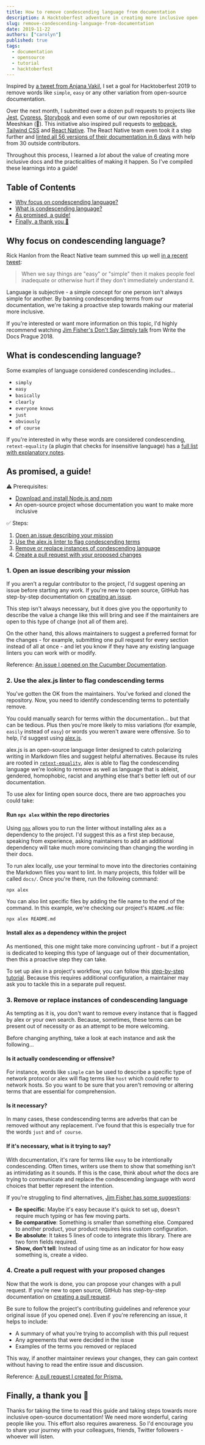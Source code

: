 ```yaml
---
title: How to remove condescending language from documentation
description: A Hacktoberfest adventure in creating more inclusive open-source documentation.
slug: remove-condescending-language-from-documentation
date: 2019-11-22
authors: ["carolyn"]
published: true
tags:
  - documentation
  - opensource
  - tutorial
  - hacktoberfest
---
```


Inspired by [a tweet from Anjana Vakil](https://twitter.com/AnjanaVakil/status/1177959439447576576?s=20), I set a goal for Hacktoberfest 2019 to remove words like `simple`, `easy` or any other variation from open-source documentation.

Over the next month, I submitted over a dozen pull requests to projects like [Jest](https://github.com/facebook/jest/pull/9040), [Cypress](https://github.com/cypress-io/cypress-documentation/pull/2143), [Storybook](https://github.com/storybookjs/storybook/pull/8404) and even some of our own repositories at Meeshkan (🙈). This initiative also inspired pull requests to [webpack](https://github.com/webpack/webpack.js.org/pull/3320), [Tailwind CSS](https://github.com/tailwindcss/docs/pull/301) and [React Native](https://github.com/facebook/react-native-website/pull/1337). The React Native team even took it a step further and [linted all 56 versions of their documentation in 6 days](https://github.com/facebook/react-native-website/issues/1338) with help from 30 outside contributors.

Throughout this process, I learned a _lot_ about the value of creating more inclusive docs and the practicalities of making it happen. So I've compiled these learnings into a guide!

## Table of Contents

- [Why focus on condescending language?](#why)
- [What is condescending language?](#what)
- [As promised, a guide!](#guide)
- [Finally, a thank you 🎉](#thank-you)

<a name="why"></a>

## Why focus on condescending language?

Rick Hanlon from the React Native team summed this up well [in a recent tweet](https://twitter.com/rickhanlonii/status/1183815123334512640?s=20):

> When we say things are "easy" or "simple" then it makes people feel inadequate or otherwise hurt if they don't immediately understand it.

Language is subjective - a simple concept for one person isn't always simple for another. By banning condescending terms from our documentation, we're taking a proactive step towards making our material more inclusive.

If you're interested or want more information on this topic, I'd highly recommend watching [Jim Fisher's Don't Say Simply talk](https://www.youtube.com/watch?v=gsT2BBWBVmM) from Write the Docs Prague 2018.

<a name="what"></a>

## What is condescending language?

Some examples of language considered condescending includes...

- `simply`
- `easy`
- `basically`
- `clearly`
- `everyone knows`
- `just`
- `obviously`
- `of course`

If you're interested in why these words are considered condescending, `retext-equality` (a plugin that checks for insensitive language) has a [full list with explanatory notes](https://github.com/retextjs/retext-equality/blob/master/data/en/condescending.yml).

<a name="guide"></a>

## As promised, a guide!

⚠️ Prerequisites:

- [Download and install Node.js and npm](https://docs.npmjs.com/downloading-and-installing-node-js-and-npm)
- An open-source project whose documentation you want to make more inclusive

✅ Steps:

1. [Open an issue describing your mission](#open-issues)
2. [Use the alex.js linter to flag condescending terms](#use-alex)
3. [Remove or replace instances of condescending language](#remove-or-replace)
4. [Create a pull request with your proposed changes](#create-pr)

<a name="open-issues"></a>

### 1. Open an issue describing your mission

If you aren't a regular contributor to the project, I'd suggest opening an issue before starting any work. If you're new to open source, GitHub has step-by-step documentation on [creating an issue](https://help.github.com/en/github/managing-your-work-on-github/creating-an-issue).

This step isn't always necessary, but it does give you the opportunity to describe the value a change like this will bring and see if the maintainers are open to this type of change (not all of them are).

On the other hand, this allows maintainers to suggest a preferred format for the changes - for example, submitting one pull request for every section instead of all at once - and let you know if they have any existing language linters you can work with or modify.

Reference: [An issue I opened on the Cucumber Documentation](https://github.com/cucumber/docs.cucumber.io/issues/389).

<a name="use-alex"></a>

### 2. Use the alex.js linter to flag condescending terms

You've gotten the OK from the maintainers. You've forked and cloned the repository. Now, you need to identify condescending terms to potentially remove.

You could manually search for terms within the documentation... but that can be tedious. Plus then you're more likely to miss variations (for example, `easily` instead of `easy`) or words you weren't aware were offensive. So to help, I'd suggest using [alex.js](https://alexjs.com/).

alex.js is an open-source language linter designed to catch polarizing writing in Markdown files and suggest helpful alternatives. Because its rules are rooted in [`retext-equality`](https://github.com/retextjs/retext-equality/blob/master/rules.md), alex is able to flag the condescending language we're looking to remove as well as language that is ableist, gendered, homophobic, racist and anything else that's better left out of our documentation.

To use alex for linting open source docs, there are two approaches you could take:

#### Run `npx alex` within the repo directories

Using [`npx`](https://medium.com/@maybekatz/introducing-npx-an-npm-package-runner-55f7d4bd282b) allows you to run the linter without installing alex as a dependency to the project. I'd suggest this as a first step because, speaking from experience, asking maintainers to add an additional dependency will take much more convincing than changing the wording in their docs.

To run alex locally, use your terminal to move into the directories containing the Markdown files you want to lint. In many projects, this folder will be called `docs/`. Once you're there, run the following command:

```
npx alex
```

You can also lint specific files by adding the file name to the end of the command. In this example, we're checking our project's `README.md` file:

```
npx alex README.md
```

#### Install alex as a dependency within the project

As mentioned, this one might take more convincing upfront - but if a project is dedicated to keeping this type of language out of their documentation, then this a proactive step they can take.

To set up alex in a project's workflow, you can follow this [step-by-step tutorial](https://dev.to/unmock/setting-up-the-alex-js-language-linter-in-your-project-3bpl). Because this requires additional configuration, a maintainer may ask you to tackle this in a separate pull request.

<a name="remove-or-replace"></a>

### 3. Remove or replace instances of condescending language

As tempting as it is, you don't want to remove every instance that is flagged by alex or your own search. Because, sometimes, these terms can be present out of necessity or as an attempt to be more welcoming.

Before changing anything, take a look at each instance and ask the following...

#### Is it actually condescending or offensive?

For instance, words like `simple` can be used to describe a specific type of network protocol or alex will flag terms like `host` which could refer to network hosts. So you want to be sure that you aren't removing or altering terms that are essential for comprehension.

#### Is it necessary?

In many cases, these condescending terms are adverbs that can be removed without any replacement. I've found that this is especially true for the words `just` and `of course`.

#### If it's necessary, what is it trying to say?

With documentation, it's rare for terms like `easy` to be intentionally condescending. Often times, writers use them to show that something isn't as intimidating as it sounds. If this is the case, think about _what_ the docs are trying to communicate and replace the condescending language with word choices that better represent the intention.

If you're struggling to find alternatives, [Jim Fisher has some suggestions](https://youtu.be/1vvjiJFsT-Y?t=1324):

- **Be specific**: Maybe it's easy because it's quick to set up, doesn't require much typing or has few moving parts.
- **Be comparative**: Something is smaller than something else. Compared to another product, your product requires less custom configuration.
- **Be absolute**: It takes 5 lines of code to integrate this library. There are two form fields required.
- **Show, don't tell**: Instead of using time as an indicator for how easy something is, create a video.

<a name="create-pr"></a>

### 4. Create a pull request with your proposed changes

Now that the work is done, you can propose your changes with a pull request. If you're new to open source, GitHub has step-by-step documentation on [creating a pull request](https://help.github.com/en/github/collaborating-with-issues-and-pull-requests/creating-a-pull-request).

Be sure to follow the project's contributing guidelines and reference your original issue (if you opened one). Even if you're referencing an issue, it helps to include:

- A summary of what you're trying to accomplish with this pull request
- Any agreements that were decided in the issue
- Examples of the terms you removed or replaced

This way, if another maintainer reviews your changes, they can gain context without having to read the entire issue and discussion.

Reference: [A pull request I created for Prisma.](https://github.com/prisma/prisma2/pull/727)

<a name="thank-you"></a>

## Finally, a thank you 🎉

Thanks for taking the time to read this guide and taking steps towards more inclusive open-source documentation! We need more wonderful, caring people like you. This effort also requires awareness. So I'd encourage you to share your journey with your colleagues, friends, Twitter followers - whoever will listen.

